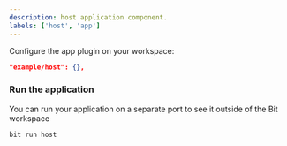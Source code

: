 ```yaml
---
description: host application component.
labels: ['host', 'app']
---
```


Configure the app plugin on your workspace:

```json
"example/host": {},
```

### Run the application

You can run your application on a separate port to see it outside of the Bit workspace

```bash
bit run host
```
